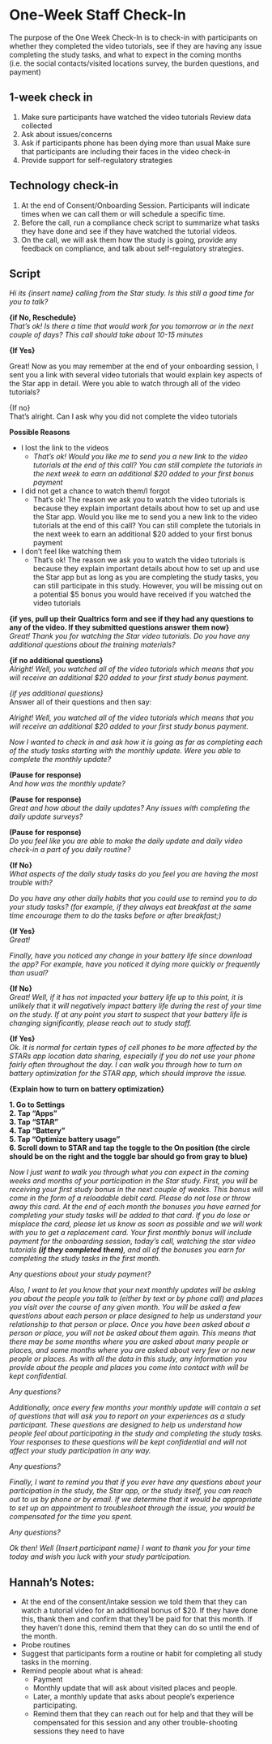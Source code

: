 # One-Week Staff Check-In


The purpose of the One Week Check-In is to check-in with participants on
whether they completed the video tutorials, see if they are having any
issue completing the study tasks, and what to expect in the coming
months (i.e. the social contacts/visited locations survey, the burden
questions, and payment)


## 1-week check in

1.  Make sure participants have watched the video tutorials Review data collected\
2.  Ask about issues/concerns\
3.  Ask if participants phone has been dying more than usual Make sure that participants are including their faces in the video check-in\
4.  Provide support for self-regulatory strategies

## Technology check-in

1.  At the end of Consent/Onboarding Session. Participants will indicate times when we can call them or will schedule a specific time.\
2.  Before the call, run a compliance check script to summarize what tasks they have done and see if they have watched the tutorial videos.\
3.  On the call, we will ask them how the study is going, provide any feedback on compliance, and talk about self-regulatory strategies.

## Script

*Hi its {insert name} calling from the Star study. Is this still a good time for you to talk?*

**{if No, Reschedule}**\
*That's ok! Is there a time that would work for you tomorrow or in the next couple of days? This call should take about 10-15 minutes*

**{If Yes}**

Great! Now as you may remember at the end of your onboarding session, I sent you a link with several video tutorials that would explain key aspects of the Star app in detail. Were you able to watch through all of the video tutorials?

{If no}\
That's alright. Can I ask why you did not complete the video tutorials

**Possible Reasons**

-   I lost the link to the videos
    -   *That's ok! Would you like me to send you a new link to the video tutorials at the end of this call? You can still complete the tutorials in the next week to earn an additional \$20 added to your first bonus payment*\
-   I did not get a chance to watch them/I forgot
    -   That's ok! The reason we ask you to watch the video tutorials is because they explain important details about how to set up and use the Star app. Would you like me to send you a new link to the video tutorials at the end of this call? You can still complete the tutorials in the next week to earn an additional \$20 added to your first bonus payment\
-   I don't feel like watching them
    -   That's ok! The reason we ask you to watch the video tutorials is because they explain important details about how to set up and use the Star app but as long as you are completing the study tasks, you can still participate in this study. However, you will be missing out on a potential \$5 bonus you would have received if you watched the video tutorials

**{if yes, pull up their Qualtrics form and see if they had any questions to any of the video. If they submitted questions answer them now}**\
*Great! Thank you for watching the Star video tutorials. Do you have any additional questions about the training materials?*

**{if no additional questions}**\
*Alright! Well, you watched all of the video tutorials which means that you will receive an additional \$20 added to your first study bonus payment.*

*{if yes additional questions}*\
Answer all of their questions and then say:

*Alright! Well, you watched all of the video tutorials which means that you will receive an additional \$20 added to your first study bonus payment.*

*Now I wanted to check in and ask how it is going as far as completing each of the study tasks starting with the monthly update. Were you able to complete the monthly update?*

**(Pause for response)**\
*And how was the monthly update?*

**(Pause for response)**\
*Great and how about the daily updates? Any issues with completing the daily update surveys?*

**(Pause for response)**\
*Do you feel like you are able to make the daily update and daily video check-in a part of you daily routine?*

**{If No}**\
*What aspects of the daily study tasks do you feel you are having the most trouble with?*

*Do you have any other daily habits that you could use to remind you to do your study tasks? (for example, if they always eat breakfast at the same time encourage them to do the tasks before or after breakfast;)*

**{If Yes}**\
*Great!*

*Finally, have you noticed any change in your battery life since download the app? For example, have you noticed it dying more quickly or frequently than usual?*

**{If No}**\
*Great! Well, if it has not impacted your battery life up to this point, it is unlikely that it will negatively impact battery life during the rest of your time on the study. If at any point you start to suspect that your battery life is changing significantly, please reach out to study staff.*

**{If Yes}**\
*Ok. It is normal for certain types of cell phones to be more affected by the STARs app location data sharing, especially if you do not use your phone fairly often throughout the day. I can walk you through how to turn on battery optimization for the STAR app, which should improve the issue.*

**{Explain how to turn on battery optimization}**

**1. Go to Settings**\
**2. Tap "Apps"**\
**3. Tap "STAR"**\
**4. Tap "Battery"**\
**5. Tap "Optimize battery usage"**\
**6. Scroll down to STAR and tap the toggle to the On position (the circle should be on the right and the toggle bar should go from gray to blue)**

*Now I just want to walk you through what you can expect in the coming weeks and months of your participation in the Star study. First, you will be receiving your first study bonus in the next couple of weeks. This bonus will come in the form of a reloadable debit card. Please do not lose or throw away this card. At the end of each month the bonuses you have earned for completing your study tasks will be added to that card. If you do lose or misplace the card, please let us know as soon as possible and we will work with you to get a replacement card. Your first monthly bonus will include payment for the onboarding session, today's call, watching the star video tutorials **(if they completed them)**, and all of the bonuses you earn for completing the study tasks in the first month.*

*Any questions about your study payment?*

*Also, I want to let you know that your next monthly updates will be asking you about the people you talk to (either by text or by phone call) and places you visit over the course of any given month. You will be asked a few questions about each person or place designed to help us understand your relationship to that person or place. Once you have been asked about a person or place, you will not be asked about them again. This means that there may be some months where you are asked about many people or places, and some months where you are asked about very few or no new people or places. As with all the data in this study, any information you provide about the people and places you come into contact with will be kept confidential.*

*Any questions?*

*Additionally, once every few months your monthly update will contain a set of questions that will ask you to report on your experiences as a study participant. These questions are designed to help us understand how people feel about participating in the study and completing the study tasks. Your responses to these questions will be kept confidential and will not affect your study participation in any way.*

*Any questions?*

*Finally, I want to remind you that if you ever have any questions about your participation in the study, the Star app, or the study itself, you can reach out to us by phone or by email. If we determine that it would be appropriate to set up an appointment to troubleshoot through the issue, you would be compensated for the time you spent.*

*Any questions?*

*Ok then! Well {Insert participant name} I want to thank you for your time today and wish you luck with your study participation.*

## Hannah's Notes:

-   At the end of the consent/intake session we told them that they can watch a tutorial video for an additional bonus of \$20. If they have done this, thank them and confirm that they'll be paid for that this month. If they haven't done this, remind them that they can do so until the end of the month.
-   Probe routines
-   Suggest that participants form a routine or habit for completing all study tasks in the morning.
-   Remind people about what is ahead:
    -   Payment\
    -   Monthly update that will ask about visited places and people.
    -   Later, a monthly update that asks about people's experience participating.
    -   Remind them that they can reach out for help and that they will be compensated for this session and any other trouble-shooting sessions they need to have

